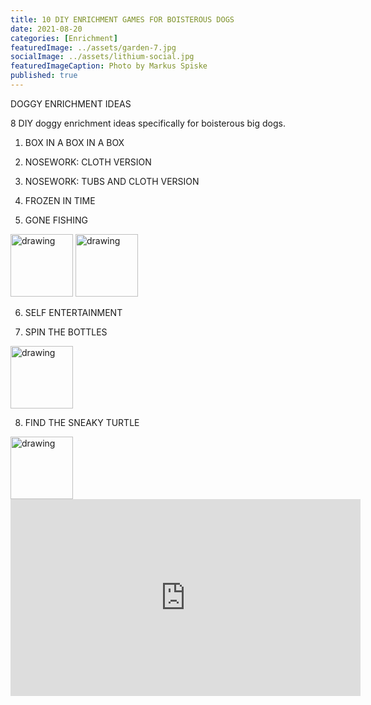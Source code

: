 ```yaml
---
title: 10 DIY ENRICHMENT GAMES FOR BOISTEROUS DOGS
date: 2021-08-20
categories: [Enrichment]
featuredImage: ../assets/garden-7.jpg
socialImage: ../assets/lithium-social.jpg
featuredImageCaption: Photo by Markus Spiske
published: true
---
```


DOGGY ENRICHMENT IDEAS

8 DIY doggy enrichment ideas specifically for boisterous big dogs. 

1. BOX IN A BOX IN A BOX 

2. NOSEWORK: CLOTH VERSION 

3. NOSEWORK: TUBS AND CLOTH VERSION 

4. FROZEN IN TIME 

5. GONE FISHING 
<img src="../assets/gonefishing1.png" alt="drawing" style="width:100px"/>
<img src="../assets/gonefishing2.png" alt="drawing" style="width:100px"/>



6. SELF ENTERTAINMENT 

7. SPIN THE BOTTLES 

<img src="../assets/bottle.jpg" alt="drawing" style="width:100px"/>


8. FIND THE SNEAKY TURTLE 
<img src="../assets/cardboard.jpg" alt="drawing" style="width:100px"/>

<iframe width="560" height="315" src="https://www.youtube.com/embed/QpxjU5_GPa4" title="YouTube video player" frameborder="0" allow="accelerometer; autoplay; clipboard-write; encrypted-media; gyroscope; picture-in-picture" allowfullscreen></iframe>








